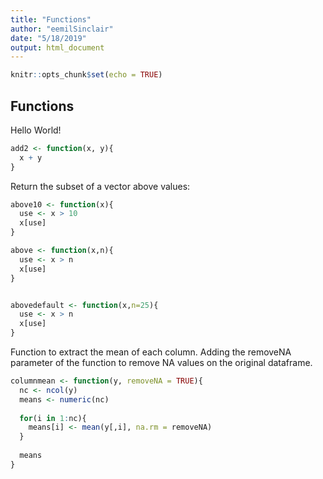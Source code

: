 ```yaml
---
title: "Functions"
author: "eemilSinclair"
date: "5/18/2019"
output: html_document
---
```


```r
knitr::opts_chunk$set(echo = TRUE)
```

## Functions

Hello World!
```r
add2 <- function(x, y){
  x + y
}
```

Return the subset of a vector above values:
```r

above10 <- function(x){
  use <- x > 10
  x[use]
}

above <- function(x,n){
  use <- x > n
  x[use]
}


abovedefault <- function(x,n=25){
  use <- x > n
  x[use]
}
```

Function to extract the mean of each column. Adding the removeNA parameter of the function to remove NA values on the original dataframe.
```r

columnmean <- function(y, removeNA = TRUE){
  nc <- ncol(y)
  means <- numeric(nc)
  
  for(i in 1:nc){
    means[i] <- mean(y[,i], na.rm = removeNA)
  }
  
  means
}

```